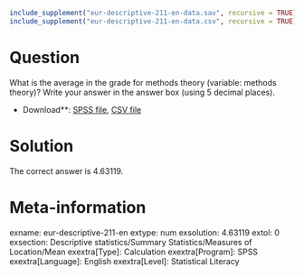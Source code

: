 ```r
include_supplement("eur-descriptive-211-en-data.sav", recursive = TRUE)
include_supplement("eur-descriptive-211-en-data.csv", recursive = TRUE)
```

Question
========
What is the average in the grade for methods theory (variable: methods theory)? Write your answer in the answer box (using 5 decimal places).

* Download**: [SPSS file](eur-descriptive-211-en-data.sav), [CSV file](eur-descriptive-211-en-data.csv)


Solution
========
The correct answer is 4.63119.

Meta-information
================
exname: eur-descriptive-211-en
extype: num
exsolution: 4.63119
extol: 0
exsection: Descriptive statistics/Summary Statistics/Measures of Location/Mean
exextra[Type]: Calculation
exextra[Program]: SPSS
exextra[Language]: English
exextra[Level]: Statistical Literacy
